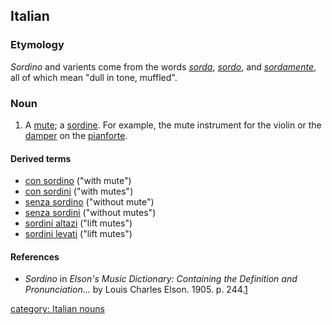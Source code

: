 ==Italian==

===Etymology===
''Sordino'' and varients come from the words ''[[sorda]]'', ''[[sordo]]'', and ''[[sordamente]]'', all of which mean "dull in tone, muffled".

===Noun===
{{it-noun|sordina|sordini}}

# A [[mute]]; a [[sordine]]. For example, the mute instrument for the violin or the [[damper]] on the [[pianforte]].

====Derived terms====
 
*[[con sordino]] ("with mute")
*[[con sordini]] ("with mutes")
*[[senza sordino]] ("without mute")
*[[senza sordini]] ("without mutes") 
*[[sordini altazi]] ("lift mutes")
*[[sordini levati]] ("lift mutes") 

====References====
*''Sordino'' in ''Elson's Music Dictionary: Containing the Definition and Pronunciation...'' by Louis Charles Elson. 1905. p. 244.[http://books.google.com/books?id=f10NAAAAIAAJ&pg=PA244&lpg=PA244&dq=sordini+music&source=web&ots=bD-E6ZkgAk&sig=ClRMhhM8gwTZ5i3bSZsCNkFtdCk]

[[category: Italian nouns]]